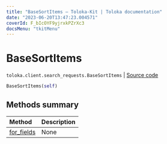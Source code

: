 ```yaml
---
title: "BaseSortItems — Toloka-Kit | Toloka documentation"
date: "2023-06-20T13:47:23.004571"
coverId: F_bIcOYF9yjrxkPZrXc3
docsMenu: "tkitMenu"
---
```


# BaseSortItems

`toloka.client.search_requests.BaseSortItems` | [Source code](https://github.com/Toloka/toloka-kit/blob/v1.2.0/src/client/search_requests.py#L117)

```python
BaseSortItems(self)
```

## Methods summary

| Method | Description |
| :------| :-----------|
[for_fields](/docs/toloka-kit/reference/toloka.client.search_requests.BaseSortItems.for_fields)| None